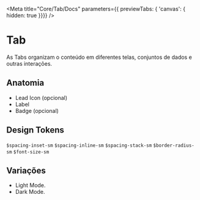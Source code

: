 
<Meta
  title="Core/Tab/Docs"
  parameters={{ previewTabs: { 'canvas': { hidden: true }}}}
/>

# Tab
As Tabs organizam o conteúdo em diferentes telas, conjuntos de dados e outras interações.

## Anatomia
* Lead Icon (opcional)
* Label
* Badge (opcional)

## Design Tokens
`$spacing-inset-sm`
`$spacing-inline-sm`
`$spacing-stack-sm`
`$border-radius-sm`
`$font-size-sm`

## Variações
* Light Mode.
* Dark Mode.